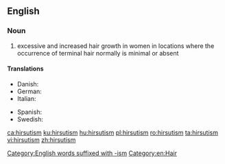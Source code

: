 ==English==
{{wikipedia}}

===Noun===
{{en-noun|-|s}}

# excessive and increased hair growth in women in locations where the occurrence of terminal hair normally is minimal or absent

====Translations====
{{trans-top|excessive and increased hair growth}}
* Danish: {{t|da|hirsutisme|c}}
* German: {{t+|de|Hirsutismus|m}}
* Italian: {{t+|it|irsutismo|m}}
{{trans-mid}}
* Spanish: {{t+|es|hirsutismo|m}}
* Swedish: {{t|sv|hirsutism|c}}
{{trans-bottom}}

[[Category:English words suffixed with -ism]]
[[Category:en:Hair]]

[[ca:hirsutism]]
[[ku:hirsutism]]
[[hu:hirsutism]]
[[pl:hirsutism]]
[[ro:hirsutism]]
[[ta:hirsutism]]
[[vi:hirsutism]]
[[zh:hirsutism]]
